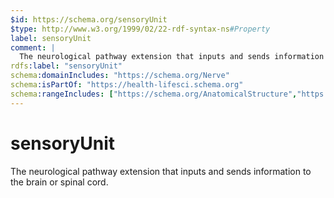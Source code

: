 ```yaml
---
$id: https://schema.org/sensoryUnit
$type: http://www.w3.org/1999/02/22-rdf-syntax-ns#Property
label: sensoryUnit
comment: |
  The neurological pathway extension that inputs and sends information to the brain or spinal cord.
rdfs:label: "sensoryUnit"
schema:domainIncludes: "https://schema.org/Nerve"
schema:isPartOf: "https://health-lifesci.schema.org"
schema:rangeIncludes: ["https://schema.org/AnatomicalStructure","https://schema.org/SuperficialAnatomy"]
---
```


# sensoryUnit

The neurological pathway extension that inputs and sends information to the brain or spinal cord.

